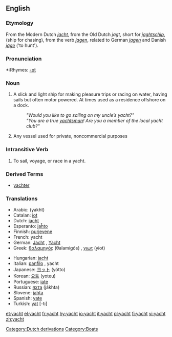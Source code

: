 ==English==
=== Etymology ===
From the Modern Dutch ''[[jacht]]'', from the Old Dutch ''jagt'', short for ''[[jaghtschip]]'', (ship for chasing), from the verb ''[[jagen]]'', related to German ''[[jagen]]'' and Danish ''[[jage]]'' ('to hunt').

===Pronunciation===
*:Rhymes: [[Rhymes:English:-ɒt|-ɒt]]

===Noun===
{{en-noun}}

#A slick and light ship for making pleasure trips or racing on water, having sails but often motor powered. At times used as a residence offshore on a dock. 
#:'' "Would you like to go sailing on my uncle’s yacht?" ''
#:'' "You are a true [[yachtsman]]! Are you a member of the local yacht club?" ''
# Any vessel used for private, noncommercial purposes

===Intransitive Verb===
{{en-verb}}
# To sail, voyage, or race in a yacht.

===Derived Terms===
* [[yachter]]

=== Translations ===
{{top}}
*Arabic: {{ARchar|[[يخت]]}} (yakht)
*Catalan: [[iot]] {{m}}
*Dutch: [[jacht]] {{n}}
*Esperanto: [[jaĥto]]
*Finnish: [[purjevene]]
*French: yacht {{m}}
*German: [[Jacht]] {{f}}, [[Yacht]] {{f}}
*Greek: [[θαλαμηγός]] (θalamigós) {{f}}, [[γιωτ]] (yiot) {{n}}
{{mid}}
*Hungarian: [[jacht]]
*Italian: [[panfilo]] {{m}}, yacht {{m}}
*Japanese: [[ヨット]] (yótto)
*Korean: [[요트]] (yoteu)
*Portuguese: [[iate]] {{m}}
*Russian: [[яхта]] (jákhta) {{f}}
*Slovene: [[jahta]] {{f}}
*Spanish: [[yate]] {{m}}
*Turkish: [[yat]] [-tı]
{{bottom}}

[[Category:Dutch derivations]]
[[Category:Boats]]

[[et:yacht]]
[[el:yacht]]
[[fr:yacht]]
[[hy:yacht]]
[[io:yacht]]
[[it:yacht]]
[[pl:yacht]]
[[fi:yacht]]
[[vi:yacht]]
[[zh:yacht]]